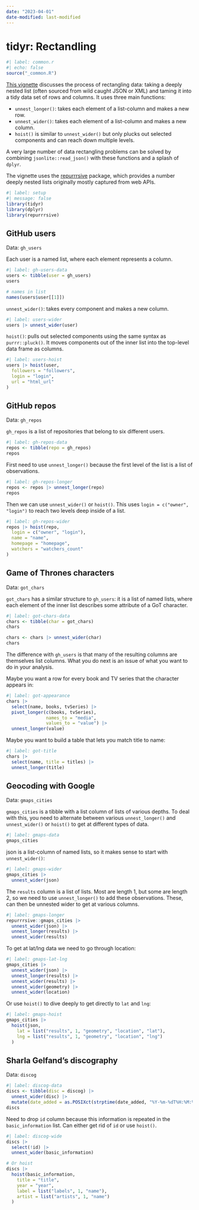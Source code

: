 ```yaml
---
date: "2023-04-01"
date-modified: last-modified
---
```


# tidyr: Rectandling {#sec-rectangling}

```r
#| label: common.r
#| echo: false
source("_common.R")
```

[This vignette](https://tidyr.tidyverse.org/articles/rectangle.html) discusses the process of rectangling data: taking a deeply nested list (often sourced from wild caught JSON or XML) and taming it into a tidy data set of rows and columns. It uses three main functions:

- `unnest_longer()`: takes each element of a list-column and makes a new row.
- `unnest_wider()`: takes each element of a list-column and makes a new column.
- `hoist()` is similar to `unnest_wider()` but only plucks out selected components and can reach down multiple levels.

A very large number of data rectangling problems can be solved by combining `jsonlite::read_json()` with these functions and a splash of `dplyr`.

The vignette uses the [repurrrsive](https://jennybc.github.io/repurrrsive/) package, which provides a number deeply nested lists originally mostly captured from web APIs.

```r
#| label: setup
#| message: false
library(tidyr)
library(dplyr)
library(repurrrsive)
```

## GitHub users {#sec-gh-users}

Data: `gh_users`

Each user is a named list, where each element represents a column.

```r
#| label: gh-users-data
users <- tibble(user = gh_users)
users

# names in list
names(users$user[[1]])
```

`unnest_wider()`: takes every component and makes a new column.

```r
#| label: users-wider
users |> unnest_wider(user)
```

`hoist()`: pulls out selected components using the same syntax as `purrr::pluck()`. It moves components out of the inner list into the top-level data frame as columns.

```r
#| label: users-hoist
users |> hoist(user, 
  followers = "followers", 
  login = "login", 
  url = "html_url"
)
```

## GitHub repos {#sec-gh-repos}
Data: `gh_repos`

`gh_repos` is a list of repositories that belong to six different users.

```r
#| label: gh-repos-data
repos <- tibble(repo = gh_repos)
repos
```

First need to use `unnest_longer()` because the first level of the list is a list of observations.

```r
#| label: gh-repos-longer
repos <- repos |> unnest_longer(repo)
repos
```

Then we can use `unnest_wider()` or `hoist()`. This uses `login = c("owner", "login")` to reach two levels deep inside of a list.

```r
#| label: gh-repos-wider
repos |> hoist(repo, 
  login = c("owner", "login"), 
  name = "name",
  homepage = "homepage",
  watchers = "watchers_count"
)
```

## Game of Thrones characters {#sec-got}
Data: `got_chars`

`got_chars` has a similar structure to `gh_users`: it is a list of named lists, where each element of the inner list describes some attribute of a GoT character.

```r
#| label: got-chars-data
chars <- tibble(char = got_chars)
chars

chars <- chars |> unnest_wider(char)
chars
```

The difference with `gh_users` is that many of the resulting columns are themselves list columns. What you do next is an issue of what you want to do in your analysis.

Maybe you want a row for every book and TV series that the character appears in:

```r
#| label: got-appearance
chars |> 
  select(name, books, tvSeries) |> 
  pivot_longer(c(books, tvSeries),
               names_to = "media",
               values_to = "value") |> 
  unnest_longer(value)
```

Maybe you want to build a table that lets you match title to name:

```r
#| label: got-title
chars |> 
  select(name, title = titles) |> 
  unnest_longer(title)
```

## Geocoding with Google {#sec-geocode}

Data: `gmaps_cities`

`gmaps_cities` is a tibble with a list column of lists of various depths. To deal with this, you need to alternate between various `unnest_longer()` and `unnest_wider()` or `hoist()` to get at different types of data.

```r
#| label: gmaps-data
gmaps_cities
```

json is a list-column of named lists, so it makes sense to start with `unnest_wider()`:

```r
#| label: gmaps-wider
gmaps_cities |>
  unnest_wider(json)
```

The `results` column is a list of lists. Most are length 1, but some are length 2, so we need to use `unnest_longer()` to add these observations. These, can then be unnested wider to get at various columns.

```r
#| label: gmaps-longer
repurrrsive::gmaps_cities |>
  unnest_wider(json) |> 
  unnest_longer(results) |> 
  unnest_wider(results)
```

To get at lat/lng data we need to go through location:

```r
#| label: gmaps-lat-lng
gmaps_cities |>
  unnest_wider(json) |>
  unnest_longer(results) |>
  unnest_wider(results) |>
  unnest_wider(geometry) |>
  unnest_wider(location)
```

Or use `hoist()` to dive deeply to get directly to `lat` and `lng`:

```r
#| label: gmaps-hoist
gmaps_cities |>
  hoist(json,
    lat = list("results", 1, "geometry", "location", "lat"),
    lng = list("results", 1, "geometry", "location", "lng")
  )
```

## Sharla Gelfand's discography {#sec-discography}
Data: `discog`

```r
#| label: discog-data
discs <- tibble(disc = discog) |> 
  unnest_wider(disc) |> 
  mutate(date_added = as.POSIXct(strptime(date_added, "%Y-%m-%dT%H:%M:%S"))) 
discs
```

Need to drop `id` column because this information is repeated in the `basic_information` list. Can either get rid of `id` or use `hoist()`.

```r
#| label: discog-wide
discs |> 
  select(!id) |> 
  unnest_wider(basic_information)

# Or hoist
discs |> 
  hoist(basic_information,
    title = "title",
    year = "year",
    label = list("labels", 1, "name"),
    artist = list("artists", 1, "name")
  )
```

